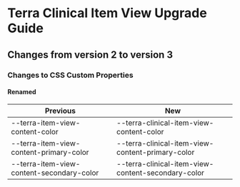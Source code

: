 
<Badge />

# Terra Clinical Item View Upgrade Guide
## Changes from version 2 to version 3
### Changes to CSS Custom Properties

#### Renamed
| Previous | New |
|-|-|
| --terra-item-view-content-color | --terra-clinical-item-view-content-color |
| --terra-item-view-content-primary-color | --terra-clinical-item-view-content-primary-color |
| --terra-item-view-content-secondary-color | --terra-clinical-item-view-content-secondary-color |
